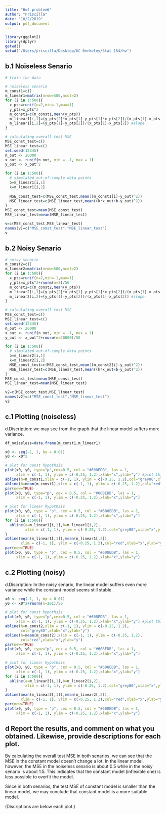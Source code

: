 ```yaml
---
title: "Hw4 problem6"
author: "Priscilla"
date: "10/2/2019"
output: pdf_document
---
```


```r
library(ggplot2)
library(dplyr)
getwd()
setwd("/Users/priscilla/Desktop/UC Berkeley/Stat 154/hw")
```

## b.1 Noiseless Senario
```r
# train the data

# noiseless senario
m_const1=c()
m_linear1=matrix(nrow=500,ncol=2)
for (i in 1:500){
  x_pts=runif(n=2,min=-1,max=1)
  y_pts=x_pts^2
  m_const1=c(m_const1,mean(y_pts))
  m_linear1[i,1]=(y_pts[2]*x_pts[1]-y_pts[1]*x_pts[2])/(x_pts[1]-x_pts[2]) #intercept
  m_linear1[i,2]=(y_pts[1]-y_pts[2])/(x_pts[1]-x_pts[2]) #slope
}
```

```r
# calculating overall test MSE
MSE_const_test=c()
MSE_linear_test=c()
set.seed(12345)
n_out <- 20000
x_out <- runif(n_out, min = -1, max = 1)
y_out <- x_out^2

for (i in 1:500){
  # simulated out-of-sample data points
  b=m_linear1[i,1]
  k=m_linear1[i,2]
  
  MSE_const_test=c(MSE_const_test,mean((m_const1[i]-y_out)^2))
  MSE_linear_test=c(MSE_linear_test,mean((k*x_out+b-y_out)^2))
}
MSE_const_test=mean(MSE_const_test)
MSE_linear_test=mean(MSE_linear_test)

v=c(MSE_const_test,MSE_linear_test)
names(v)=c("MSE_const_test","MSE_linear_test")
v
```

## b.2 Noisy Senario
```r
# noisy senario
m_const2=c()
m_linear2=matrix(nrow=500,ncol=2)
for (i in 1:500){
  x_pts=runif(n=2,min=-1,max=1)
  y_pts=x_pts^2+rnorm(n=2)/50
  m_const2=c(m_const2,mean(y_pts))
  m_linear2[i,1]=(y_pts[2]*x_pts[1]-y_pts[1]*x_pts[2])/(x_pts[1]-x_pts[2]) #intercept
  m_linear2[i,2]=(y_pts[1]-y_pts[2])/(x_pts[1]-x_pts[2]) #slope
}
```

```r
# calculating overall test MSE
MSE_const_test=c()
MSE_linear_test=c()
set.seed(12345)
n_out <- 20000
x_out <- runif(n_out, min = -1, max = 1)
y_out <- x_out^2+rnorm(n=20000)/50

for (i in 1:500){
  # simulated out-of-sample data points
  b=m_linear2[i,1]
  k=m_linear2[i,2]
  MSE_const_test=c(MSE_const_test,mean((m_const2[i]-y_out)^2))
  MSE_linear_test=c(MSE_linear_test,mean((k*x_out+b-y_out)^2))
}
MSE_const_test=mean(MSE_const_test)
MSE_linear_test=mean(MSE_linear_test)

v2=c(MSE_const_test,MSE_linear_test)
names(v2)=c("MSE_const_test","MSE_linear_test")
v2
```

## c.1 Plotting (noiseless)

d.Discription: we may see from the graph that the linear model suffers more variance.
```r
df_noiseless=data.frame(m_const1,m_linear1)

x0 <- seq(-1, 1, by = 0.01) 
y0 <- x0^2

# plot for const hypothsis
plot(x0, y0, type="p",cex=0.5, col = "#608EDB", las = 1,
     xlim = c(-1, 1), ylim = c(-0.25, 1.2),xlab="x",ylab="y") #plot this one first
abline(h=m_const1,xlim = c(-1, 1), ylim = c(-0.25, 1.2),col="grey80",xlab="x",ylab="y")
abline(h=mean(m_const1),xlim = c(-1, 1), ylim = c(-0.25, 1.2),col="red",xlab="x",ylab="y")
par(new=TRUE)
plot(x0, y0, type="p", cex = 0.5, col = "#608EDB", las = 1,
     xlim = c(-1, 1), ylim = c(-0.25, 1.2),xlab="x",ylab="y")
```


```r
# plot for linear hypothsis
plot(x0, y0, type = "p", cex = 0.5, col = "#608EDB", las = 1,
     xlim = c(-1, 1), ylim = c(-0.25, 1.2),xlab="x",ylab="y")
for (i in 1:500){
  abline(a=m_linear1[i,1],b=m_linear1[i,2],
         xlim = c(-1, 1), ylim = c(-0.25, 1.2),col="grey80",xlab="x",ylab="y")
}
abline(mean(m_linear1[,1]),mean(m_linear1[,2]),
       xlim = c(-1, 1), ylim = c(-0.25, 1.2),col="red",xlab="x",ylab="y")
par(new=TRUE)
plot(x0, y0, type = "p", cex = 0.5, col = "#608EDB", las = 1,
     xlim = c(-1, 1), ylim = c(-0.25, 1.2),xlab="x",ylab="y")

```

## c.2 Plotting (noisy)

d.Discription: In the noisy senario, the linear model suffers even more variance while 
the constant model seems still stable.

```r
x0 <- seq(-1, 1, by = 0.01) 
y0 <- x0^2+rnorm(n=201)/50

# plot for const hypothsis
plot(x0, y0, type="p",cex=0.5, col = "#608EDB", las = 1, 
     xlim = c(-1, 1), ylim = c(-0.25, 1.2),xlab="x",ylab="y") #plot this one first
abline(h=m_const2,xlim = c(-1, 1), ylim = c(-0.25, 1.2),
       col="grey80",xlab="x",ylab="y")
abline(h=mean(m_const2),xlim = c(-1, 1), ylim = c(-0.25, 1.2),
       col="red",xlab="x",ylab="y")
par(new=TRUE)
plot(x0, y0, type="p", cex = 0.5, col = "#608EDB", las = 1,
     xlim = c(-1, 1), ylim = c(-0.25, 1.2),xlab="x",ylab="y")
```


```r
# plot for linear hypothsis
plot(x0, y0, type = "p", cex = 0.5, col = "#608EDB", las = 1,
     xlim = c(-1, 1), ylim = c(-0.25, 1.2),xlab="x",ylab="y")
for (i in 1:500){
  abline(a=m_linear2[i,1],b=m_linear2[i,2],
         xlim = c(-1, 1), ylim = c(-0.25, 1.2),col="grey80",xlab="x",ylab="y")
}
abline(mean(m_linear2[,1]),mean(m_linear2[,2]),
       xlim = c(-1, 1), ylim = c(-0.25, 1.2),col="red",xlab="x",ylab="y")
par(new=TRUE)
plot(x0, y0, type = "p", cex = 0.5, col = "#608EDB", las = 1,
     xlim = c(-1, 1), ylim = c(-0.25, 1.2),xlab="x",ylab="y")

```


## d Report the results, and comment on what you obtained. Likewise, provide descriptions for each plot.

By calculating the overall test MSE in both senarios, we can see that the MSE in the constant model doesn't change a lot.
In the linear model, however, the MSE in the noiseless senario is about 0.5 while in the noisy senario is about 1.5.
This indicates that the constant model (inflexible one) is less possible to overfit the model.

Since in both senarios, the test MSE of constant model is smaller than the linear model, we may conclude that constant model
is a more suitable model.

(Discriptions are below each plot.)




